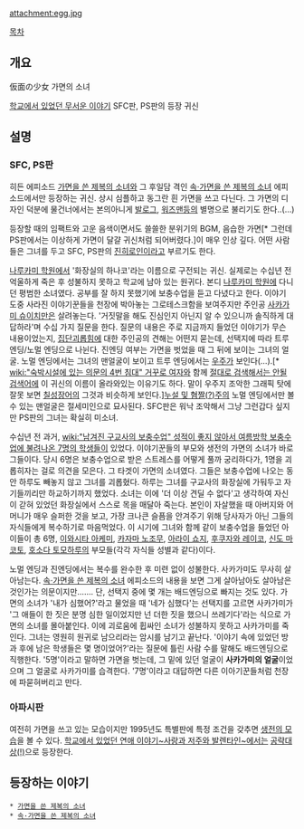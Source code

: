 attachment:egg.jpg
{{{#!html
<script type="text/javascript" src="http://ext.nicovideo.jp/thumb_watch/sm7605118"></script><noscript><a href="http://www.nicovideo.jp/watch/sm7605118">【ニコニコ動画】[SFC版学怖]仮面の少女[BGM]
</a></noscript>
}}}

[[목차]]

== 개요 ==
仮面の少女
가면의 소녀

[[학교에서 있었던 무서운 이야기]] SFC판, PS판의 등장 귀신

== 설명 ==
=== SFC, PS판 ===
히든 에피소드 [[가면을 쓴 제복의 소녀]]와 그 후일담 격인 [[속·가면을 쓴 제복의 소녀]] 에피소드에서만 등장하는 귀신. 상시 심플하고 동그란 흰 가면을 쓰고 다닌다. 그 가면의 디자인 덕분에 물건너에서는 본의아니게 [[발로그]], [[워즈맨]]등의 별명으로 불리기도 한다..(...)

등장할 때의 임팩트와 고운 음색이면서도 쓸쓸한 분위기의 BGM, 음습한 가면[* 그런데 PS판에서는 이상하게 가면이 달걀 귀신처럼 되어버렸다.]이 매우 인상 깊다. 어떤 사람들은 그녀를 두고 SFC, PS판의 [[진히로인]]이라고 부르기도 한다.

[[나루카미 학원]]에서 '화장실의 하나코'라는 이름으로 구전되는 귀신. 실제로는 수십년 전 억울하게 죽은 후 성불하지 못하고 학교에 남아 있는 원귀다. 본디 [[나루카미 학원]]에 다니던 평범한 소녀였다. 공부를 잘 하지 못했기에 보충수업을 듣고 다녔다고 한다. 이야기 도중 사라진 이야기꾼들을 천장에 박아놓는 그로테스크함을 보여주지만 주인공 [[사카가미 슈이치]]만은 살려놓는다. '거짓말을 해도 진심인지 아닌지 알 수 있으니까 솔직하게 대답하라'며 수십 가지 질문을 한다. 질문의 내용은 주로 지금까지 들었던 이야기가 무슨 내용이었는지, [[집단괴롭힘]]에 대한 주인공의 견해는 어떤지 묻는데, 선택지에 따라 트루 엔딩/노멀 엔딩으로 나뉜다. 진엔딩 여부는 가면을 벗었을 때 그 뒤에 보이는 그녀의 얼굴. 노멀 엔딩에서는 그녀의 맨얼굴이 보이고 트루 엔딩에서는 [[우주]]가 보인다(…).[* [[wiki:"숙박시설에 있는 의문의 4번 침대" 거꾸로 여자]]와 함께 [[절대로 검색해서는 안될 검색어]]에 이 귀신의 이름이 올라와있는 이유기도 하다. 말이 우주지 조악한 그래픽 탓에 잘못 보면 [[칠성장어]]의 그것과 비슷하게 보인다.][http://t1.gstatic.com/images?q=tbn:ANd9GcSjnXOmZjP5PQpJR_qyigLDiG2_zmiPfmv0EO375xVzTMdnC3bJ 누설 및 혐짤(?)주의] 노멀 엔딩에서만 볼 수 있는 맨얼굴은 절세미인으로 묘사된다. SFC판은 워낙 조악해서 그냥 그런갑다 싶지만 PS판의 그녀는 확실히 미소녀.
 
수십년 전 과거, [[wiki:"남겨진 구교사의 보충수업" 성적이 좋지 않아서 여름방학 보충수업에 불려나온 7명의 학생들]]이 있었다. 이야기꾼들의 부모와 생전의 가면의 소녀가 바로 그들이다. 당시 6명은 보충수업으로 받은 스트레스를 어떻게 풀까 궁리하다가, 1명을 괴롭히자는 걸로 의견을 모은다. 그 타겟이 가면의 소녀였다. 그들은 보충수업에 나오는 동안 하루도 빼놓지 않고 그녀를 괴롭혔다. 하루는 그녀를 구교사의 화장실에 가둬두고 자기들끼리만 하교하기까지 했었다. 소녀는 이에 '더 이상 견딜 수 없다'고 생각하여 자신이 갇혀 있었던 화장실에서 스스로 목을 매달아 죽는다. 본인이 자살했을 때 아버지와 어머니가 매우 슬퍼한 것을 보고, 가장 크나큰 슬픔을 안겨주기 위해 당사자가 아닌 그들의 자식들에게 복수하기로 마음먹었다. 이 시기에 그녀와 함께 같이 보충수업을 들었던 아이들이 총 6명, [[이와시타 아케미]], [[카자마 노조무]], [[아라이 쇼지]], [[후쿠자와 레이코]], [[신도 마코토]], [[호소다 토모하루]]의 부모들(각각 자식들 성별과 같다)이다.

노멀 엔딩과 진엔딩에서는 복수를 완수한 후 미련 없이 성불한다. 사카가미도 무사히 살아남는다. [[속·가면을 쓴 제복의 소녀]] 에피소드의 내용을 보면 그게 살아남아도 살아남은 것인가는 의문이지만……. 단, 선택지 중에 몇 개는 배드엔딩으로 빠지는 것도 있다. 가면의 소녀가 '내가 심했어?'라고 물었을 때 '네가 심했다'는 선택지를 고르면 사카가미가 '그 애들이 한 짓은 분명 심한 일이었지만 넌 더한 짓을 했으니 쓰레기다'라는 식으로 가면의 소녀를 몰아붙인다. 이에 괴로움에 휩싸인 소녀가 성불하지 못하고 사카가미를 죽인다. 그녀는 영원히 원귀로 남으리라는 암시를 남기고 끝난다. '이야기 속에 있었던 방과 후에 남은 학생들은 몇 명이었어?'라는 질문에 틀린 사람 수를 말해도 배드엔딩으로 직행한다. '5명'이라고 말하면 가면을 벗는데, 그 밑에 있던 얼굴이 '''사카가미의 얼굴'''이었으며 그 얼굴로 사카가미를 습격한다. '7명'이라고 대답하면 다른 이아기꾼들처럼 천장에 파묻혀버리고 만다.


=== 아파시판 ===
여전히 가면을 쓰고 있는 모습이지만 1995년도 특별판에 특정 조건을 갖추면 [http://cfile9.uf.tistory.com/original/1539A8494EEF40A61D8475 생전의 모습]을 볼 수 있다. [[학교에서 있었던 연애 이야기~사랑과 저주와 발렌타인~]]에서는 [http://www.takiya.jp/78/gakukoi_anv/kyarai_kamen.html 공략대상(!)]으로 등장한다. 

== 등장하는 이야기 ==
 * [[가면을 쓴 제복의 소녀]]
 * [[속·가면을 쓴 제복의 소녀]]
